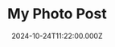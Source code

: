 ---
title: My Photo Post
heroImage: /images/1.jpg
description: My Photo Post
pubDate: 2024-10-24T11:22:00.000Z
date: 2024-10-24T11:22:00.000Z
category: photo
heroImage: /images/1.jpg

gallery:
  - url: /images/1.jpg
    caption: First photo
    alt: Description of first photo
  - url: /images/2.jpg
    caption: Second photo
    alt: Description of second photo
---